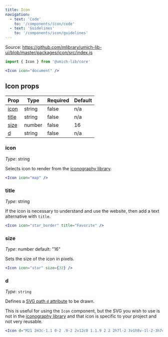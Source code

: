 ```yaml
---
title: Icon
navigation:
  - text: 'Code'
    to: '/components/icon/code'
  - text: 'Guidelines'
    to: '/components/icon/guidelines'
---
```



Source: https://github.com/mlibrary/umich-lib-ui/blob/master/packages/icon/src/index.js

```js
import { Icon } from '@umich-lib/core'
```

```jsx live=true
<Icon icon="document" />
```

## Icon props

|Prop|Type|Required|Default|
|----|----|--------|-------|
|[icon](#icon)|string|false|n/a|
|[title](#title)|string|false|n/a|
|[size](#size)|number|false|16|
|[d](#d)|string|false|n/a|

### icon

*Type*: string

Selects icon to render from the [iconography library](/guides/iconography/library).

```jsx live=true
<Icon icon="map" />
```

### title

*Type*: string

If the icon is necessary to understand and use the website, then add a text alternative with `title`.

```jsx live=true
<Icon icon="star_border" title="Favorite" />
```

### size

*Type*: number default: "16"

Sets the size of the icon in pixels.

```jsx live=true
<Icon icon="star" size={32} />
```

### d

*Type*: `string`

Defines a [SVG path `d` attribute](https://developer.mozilla.org/en-US/docs/Web/SVG/Attribute/d) to be drawn.

This is useful for using the `Icon` component, but the SVG you wish to use is not in the [iconography library](/guides/iconography/library) and that icon is specific to your project and not very reusable.

```jsx live=true
<Icon d="M21 2H3c-1.1 0-2 .9-2 2v12c0 1.1.9 2 2 2h7l-2 3v1h8v-1l-2-3h7c1.1 0 2-.9 2-2V4c0-1.1-.9-2-2-2zm0 12H3V4h18v10z" />
```
